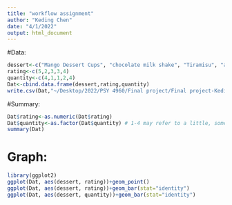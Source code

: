 ```yaml
---
title: "workflow assignment"
author: "Keding Chen"
date: "4/1/2022"
output: html_document
---
```

#Data:
```r
dessert<-c("Mango Dessert Cups", "chocolate milk shake", "Tiramisu", "apple pie","coconut yogurt cake")
rating<-c(5,2,3,3,4)
quantity<-c(4,1,1,2,4)
Dat<-cbind.data.frame(dessert,rating,quantity)
write.csv(Dat,"~/Desktop/2022/PSY 4960/Final project/Final project-Keding/dat.cvs", row.names = FALSE)
```
#Summary:
```r
Dat$rating<-as.numeric(Dat$rating)
Dat$quantity<-as.factor(Dat$quantity) # 1-4 may refer to a little, some, a lot, and really a lot.
summary(Dat)
```
# Graph:
```r
library(ggplot2)
ggplot(Dat, aes(dessert, rating))+geom_point()
ggplot(Dat, aes(dessert, rating))+geom_bar(stat="identity")
ggplot(Dat, aes(dessert, quantity))+geom_bar(stat="identity")
```

